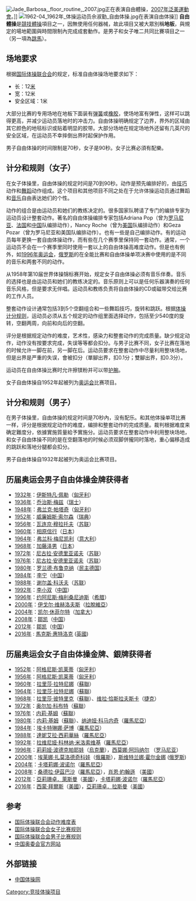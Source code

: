[[File:Jade_Barbosa,_floor_routine,_2007.jpg|thumb]]正在表演自由體操，[[2007年泛美運動會|2007年泛美運動會]]。]]
[[File:1962-04_1962年_体操运动员佘淑勤_自由体操.jpg|thumb]]在表演自由体操]]
'''自由體操'''是[[競技體操|競技體操]]項目之一，因無使用任何器械，故此項目又被大眾別稱'''地板'''，與規定的場地範圍與時間限制內完成成套動作。是男子和女子唯二共同比賽項目之一（另一項為[[跳馬|跳馬]]）。

==场地要求==
根据[[国际体操联合会|国际体操联合会]]的规定，标准自由体操场地要求如下：
*长：12[[米_(單位)|米]]
*宽：12米
*安全区域：1米

大部分比赛的专用场地在地板下面装有[[弹簧|弹簧]]或[[橡胶|橡胶]]，使场地富有弹性，这样可以跳得更高，并减少运动员落地时的冲击力。自由体操明确规定了边界，界外的区域由其它颜色的地毯标识或贴着明显的胶带。大部分场地在规定场地外还留有几英尺的安全区域，在运动员不幸摔倒出界时起保护作用。

男子自由体操的时间限制是70秒，女子是90秒。女子比赛必須有配樂。

==计分和规则（女子）==
在女子体操里，自由体操的规定时间是70到90秒。动作是预先编排好的，由[[技巧|技巧]]动作和[[舞蹈|舞蹈]]动作组成。这个项目和其他项目不同之处在于允许体操运动员通过舞蹈和[[音乐|音乐]]自由表达她们的个性。

动作的组合是由运动员和她们的教练决定的。很多国家队聘请了专门的编排专家为运动员设计整套动作。著名的自由体操编排专家包括Adriana Pop（曾为[[罗马尼亚|罗马尼亚]]、[[法国|法国]]和[[中国|中国]]队编排动作），Nancy Roche（曾为[[美国|美国]]队编排动作）和Geza Pozar（曾为罗马尼亚和美国队编排动作）。也有一些是自己编排动作。有的运动员每年更换一套自由体操动作，而有些在几个赛季里保持同一套动作。通常，一个运动员不会在一个赛季里同时使用一套以上的自由体操高难度动作。但是也有例外，如[[1996年夏季奥林匹克运动会|1996年奥运会]]，[[俄罗斯|俄罗斯]]的{{tsl|en|Dina Kotchetkova|迪娜·科切特科娃}}在全能比赛和自由体操单项决赛中使用的是不同的音乐和两套不同的动作。

从1958年第10届世界体操锦标赛开始，规定女子自由体操必须有音乐伴奏。音乐的选择也是由运动员和她们的教练决定的。音乐原则上可以是任何乐器演奏的任何音乐风格，但是要求无伴唱。运动员和教练负责将自由体操的CD或磁带交给比赛的工作人员。

整套动作设计通常包括3到5个空翻组合和一些舞蹈技巧，旋转和跳跃。根据[[体操计分规则|体操计分规则]]，运动员必须从五个规定的动作组里面选择动作，包括至少540度的旋转，空翻两周，向前和向后的空翻。

评分是根据规定动作的难度，艺术性，感染力和整套动作的完成质量。缺少规定动作，动作没有按要求完成，失误等等都会扣分。与男子比赛不同，女子比赛在落地的时候允许一脚在前，另一脚在后。运动员要求在整套动作中尽量利用整块场地，但是出界是严重的失误，會被扣分（單腳出界，扣0.1分；雙腳出界，扣0.3分）。

运动员在自由体操比赛时允许擦镁粉并可以带[[护腕|护腕]]。

女子自由体操自1952年起被列为[[奥运会|奥运会]]比赛项目。

==计分和规则（男子）==
在男子体操里，自由体操的规定时间是70秒內，没有配乐。和其他体操单项比赛一样，评分是根据规定动作的难度，编排和整套动作的完成质量。裁判根据难度来确定難度分，依據實施質量給予實施分。运动员要求在整套动作中利用整块场地，和女子自由体操不同的是在空翻落地的时候必须双脚併攏同时落地，重心偏移造成的跳跃和落地分腿都会扣分。

男子自由体操自1932年起被列为奥运会比赛项目。

== 历届奥运会男子自由体操金牌获得者 ==
*[[1932年夏季奥林匹克运动会|1932年]]：[[伊斯特凡·佩勒|伊斯特凡·佩勒]]（[[匈牙利|匈牙利]]）
*[[1936年夏季奥林匹克运动会|1936年]]：[[乔治斯·梅兹|乔治斯·梅兹]]（[[瑞士|瑞士]]）
*[[1948年夏季奥林匹克运动会|1948年]]：[[弗兰克·帕塔奇|弗兰克·帕塔奇]]（[[匈牙利|匈牙利]]）
*[[1952年夏季奥林匹克运动会|1952年]]：[[威廉姆斯·索尔森|威廉姆斯·索尔森]]（[[瑞典|瑞典]]）
*[[1956年夏季奥林匹克运动会|1956年]]：[[瓦连京·穆拉托夫|瓦连京·穆拉托夫]]（[[苏联|苏联]]）
*[[1960年夏季奥林匹克运动会|1960年]]：[[相原信行|相原信行]]（[[日本|日本]]）
*[[1964年夏季奥林匹克运动会|1964年]]：[[弗兰科·梅尼凯利|弗兰科·梅尼凯利]]（[[意大利|意大利]]）
*[[1968年夏季奥林匹克运动会|1968年]]：[[加藤泽男|加藤泽男]]（[[日本|日本]]）
*[[1972年夏季奥林匹克运动会|1972年]]：[[尼古拉·安德里亚诺夫|尼古拉·安德里亚诺夫]]（[[苏联|苏联]]）
*[[1976年夏季奥林匹克运动会|1976年]]：[[尼古拉·安德里亚诺夫|尼古拉·安德里亚诺夫]]（[[苏联|苏联]]）
*[[1980年夏季奥林匹克运动会|1980年]]：[[罗兰德·布鲁克纳|罗兰德·布鲁克纳]]（[[德意志民主共和国|民主德国]]）
*[[1984年夏季奥林匹克运动会|1984年]]：[[李宁|李宁]]（[[中国|中国]]）
*[[1988年夏季奥林匹克运动会|1988年]]：[[谢尔盖·科沃夫|谢尔盖·科沃夫]]（[[苏联|苏联]]）
*[[1992年夏季奥林匹克运动会|1992年]]：[[李小双|李小双]]（[[中国|中国]]）
*[[1996年夏季奥林匹克运动会|1996年]]：[[约阿尼斯·梅利桑尼迪斯|约阿尼斯·梅利桑尼迪斯]]（[[希腊|希腊]]）
*[[2000年夏季奥林匹克运动会|2000年]]：[[伊戈尔·维赫洛夫斯|伊戈尔·维赫洛夫斯]]（[[拉脫維亞|拉脫維亞]]）
*[[2004年夏季奥林匹克运动会|2004年]]：[[凯尔·休菲尔特|凯尔·休菲尔特]]（[[加拿大|加拿大]]）
*[[2008年夏季奥林匹克运动会|2008年]]：[[鄒凯|鄒凯]]（[[中国|中国]]）
*[[2012年夏季奥林匹克运动会|2012年]]：[[鄒凯|鄒凯]]（[[中国|中国]]）
*[[2016年夏季奥林匹克運動會|2016年]] : [[馬克斯·惠特洛克|馬克斯·惠特洛克]] ([[英國|英國]])

== 历届奥运会女子自由体操金牌、銀牌获得者 ==
*[[1952年夏季奥林匹克運動會|1952年]]：[[阿格尼斯·凯莱蒂|阿格尼斯·凯莱蒂]]（[[匈牙利|匈牙利]]）
*[[1956年夏季奥林匹克運動會|1956年]]：[[阿格尼斯·凯莱蒂|阿格尼斯·凯莱蒂]]（[[匈牙利|匈牙利]]）
*[[1960年夏季奥林匹克運動會|1960年]]：[[拉里莎·拉特尼娜|拉里莎·拉特尼娜]]（[[蘇聯|蘇聯]]）
*[[1964年夏季奥林匹克運動會|1964年]]：[[拉里莎·拉特尼娜|拉里莎·拉特尼娜]]（[[蘇聯|蘇聯]]）
*[[1968年夏季奥林匹克運動會|1968年]]：[[拉里莎·彼特里克|拉里莎·彼特里克]]（[[蘇聯|蘇聯]]）、[[维拉·恰斯拉夫斯卡|维拉·恰斯拉夫斯卡]]（[[捷克|捷克]]）
*[[1972年夏季奥林匹克運動會|1972年]]：[[奥尔加·科布特|奥尔加·科布特]]（[[蘇聯|蘇聯]]）
*[[1976年夏季奥林匹克運動會|1976年]]：[[内莉·基姆|内莉·基姆]]（[[蘇聯|蘇聯]]）
*[[1980年夏季奥林匹克運動會|1980年]]：[[内莉·基姆|内莉·基姆]]（[[蘇聯|蘇聯]]）、[[纳迪娅·科马内奇|纳迪娅·科马内奇]]（[[羅馬尼亞|羅馬尼亞]]） 
*[[1984年夏季奥林匹克運動會|1984年]]：[[埃卡特琳娜·萨博|埃卡特琳娜·萨博]]（[[羅馬尼亞|羅馬尼亞]]）
*[[1988年夏季奥林匹克運動會|1988年]]：[[達妮艾拉·西莉華絲|達妮艾拉·西莉華絲]]（[[羅馬尼亞|羅馬尼亞]]）
*[[1992年夏季奥林匹克運動會|1992年]]：[[拉维尼娅·科林纳·米洛索维基|拉维尼娅·科林纳·米洛索维基]]（[[羅馬尼亞|羅馬尼亞]]）
*[[1996年夏季奥林匹克運動會|1996年]]：[[莉莉娅·波德克帕耶娃|莉莉娅·波德克帕耶娃]]（[[烏克蘭|烏克蘭]]），[[西莫娜·阿玛纳尔|西莫娜·阿玛纳尔]] （[[罗马尼亚|罗马尼亚]]）
*[[2000年夏季奥林匹克運動會|2000年]]：[[埃莱娜·扎莫洛德奇科娃|埃莱娜·扎莫洛德奇科娃]]（[[俄羅斯|俄羅斯]]），[[斯维特兰娜·霍尔金娜|斯维特兰娜·霍尔金娜]] ([[俄罗斯|俄罗斯]])
*[[2004年夏季奥林匹克運動會|2004年]]：[[卡塔莉娜·波诺尔|卡塔莉娜·波诺尔]]（[[羅馬尼亞|羅馬尼亞]]）
*[[2008年夏季奥林匹克運動會|2008年]]：[[桑德拉·伊茲巴沙|桑德拉·伊茲巴沙]]（[[羅馬尼亞|羅馬尼亞]]），[[肖恩·約翰遜|肖恩·約翰遜]] （[[美國|美國]]）
*[[2012年夏季奥林匹克運動會|2012年]]：[[亞莉珊卓．萊斯曼|亞莉珊卓．萊斯曼]]（[[美國|美國]]），[[卡塔莉娜·波诺尔|卡塔莉娜·波诺尔]]（[[羅馬尼亞|羅馬尼亞]]）
*[[2016年夏季奥林匹克運動會|2016年]]：[[西蒙‧拜爾斯|西蒙‧拜爾斯]]（[[美國|美國]]），[[亞莉珊卓．拉斯曼|亞莉珊卓．拉斯曼]]（[[美國|美國]]）

==参考==
*[https://web.archive.org/web/20070927194431/http://www.fig-gymnastics.com/index2.jsp?menu=RULES 国际体操联合会动作难度表]
*[http://www.fig-gymnastics.com/cache/html/12301-117-10001.html 国际体操联合会女子比赛规则] {{Wayback|url=http://www.fig-gymnastics.com/cache/html/12301-117-10001.html |date=20080622143359 }}
*[https://web.archive.org/web/20070310193225/http://www.fig-gymnastics.com/cache/html/4909-116-10001.html 国际体操联合会男子比赛规则]
*[http://www.olympic.cn 中国奥委会官方网站]

==外部链接==
*[https://web.archive.org/web/20010401155356/http://www.cga.net.cn/ 中国体操网]


{{竞技体操项目}}
[[Category:竞技体操项目|Category:竞技体操项目]]